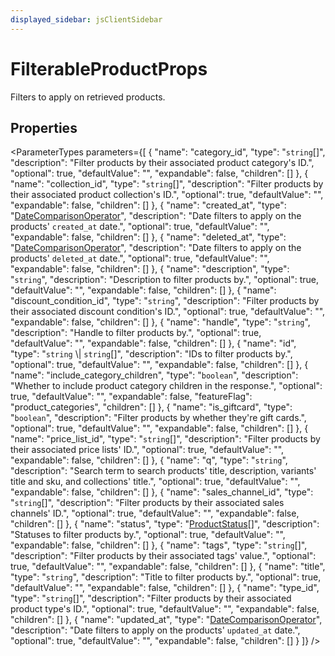 ```yaml
---
displayed_sidebar: jsClientSidebar
---
```



# FilterableProductProps

Filters to apply on retrieved products.

## Properties

<ParameterTypes parameters={[
  {
    "name": "category_id",
    "type": "`string`[]",
    "description": "Filter products by their associated product category's ID.",
    "optional": true,
    "defaultValue": "",
    "expandable": false,
    "children": []
  },
  {
    "name": "collection_id",
    "type": "`string`[]",
    "description": "Filter products by their associated product collection's ID.",
    "optional": true,
    "defaultValue": "",
    "expandable": false,
    "children": []
  },
  {
    "name": "created_at",
    "type": "[DateComparisonOperator](internal.DateComparisonOperator.mdx)",
    "description": "Date filters to apply on the products' `created_at` date.",
    "optional": true,
    "defaultValue": "",
    "expandable": false,
    "children": []
  },
  {
    "name": "deleted_at",
    "type": "[DateComparisonOperator](internal.DateComparisonOperator.mdx)",
    "description": "Date filters to apply on the products' `deleted_at` date.",
    "optional": true,
    "defaultValue": "",
    "expandable": false,
    "children": []
  },
  {
    "name": "description",
    "type": "`string`",
    "description": "Description to filter products by.",
    "optional": true,
    "defaultValue": "",
    "expandable": false,
    "children": []
  },
  {
    "name": "discount_condition_id",
    "type": "`string`",
    "description": "Filter products by their associated discount condition's ID.",
    "optional": true,
    "defaultValue": "",
    "expandable": false,
    "children": []
  },
  {
    "name": "handle",
    "type": "`string`",
    "description": "Handle to filter products by.",
    "optional": true,
    "defaultValue": "",
    "expandable": false,
    "children": []
  },
  {
    "name": "id",
    "type": "`string` \\| `string`[]",
    "description": "IDs to filter products by.",
    "optional": true,
    "defaultValue": "",
    "expandable": false,
    "children": []
  },
  {
    "name": "include_category_children",
    "type": "`boolean`",
    "description": "Whether to include product category children in the response.",
    "optional": true,
    "defaultValue": "",
    "expandable": false,
    "featureFlag": "product_categories",
    "children": []
  },
  {
    "name": "is_giftcard",
    "type": "`boolean`",
    "description": "Filter products by whether they're gift cards.",
    "optional": true,
    "defaultValue": "",
    "expandable": false,
    "children": []
  },
  {
    "name": "price_list_id",
    "type": "`string`[]",
    "description": "Filter products by their associated price lists' ID.",
    "optional": true,
    "defaultValue": "",
    "expandable": false,
    "children": []
  },
  {
    "name": "q",
    "type": "`string`",
    "description": "Search term to search products' title, description, variants' title and sku, and collections' title.",
    "optional": true,
    "defaultValue": "",
    "expandable": false,
    "children": []
  },
  {
    "name": "sales_channel_id",
    "type": "`string`[]",
    "description": "Filter products by their associated sales channels' ID.",
    "optional": true,
    "defaultValue": "",
    "expandable": false,
    "children": []
  },
  {
    "name": "status",
    "type": "[ProductStatus](../enums/internal.ProductStatus.mdx)[]",
    "description": "Statuses to filter products by.",
    "optional": true,
    "defaultValue": "",
    "expandable": false,
    "children": []
  },
  {
    "name": "tags",
    "type": "`string`[]",
    "description": "Filter products by their associated tags' value.",
    "optional": true,
    "defaultValue": "",
    "expandable": false,
    "children": []
  },
  {
    "name": "title",
    "type": "`string`",
    "description": "Title to filter products by.",
    "optional": true,
    "defaultValue": "",
    "expandable": false,
    "children": []
  },
  {
    "name": "type_id",
    "type": "`string`[]",
    "description": "Filter products by their associated product type's ID.",
    "optional": true,
    "defaultValue": "",
    "expandable": false,
    "children": []
  },
  {
    "name": "updated_at",
    "type": "[DateComparisonOperator](internal.DateComparisonOperator.mdx)",
    "description": "Date filters to apply on the products' `updated_at` date.",
    "optional": true,
    "defaultValue": "",
    "expandable": false,
    "children": []
  }
]} />

